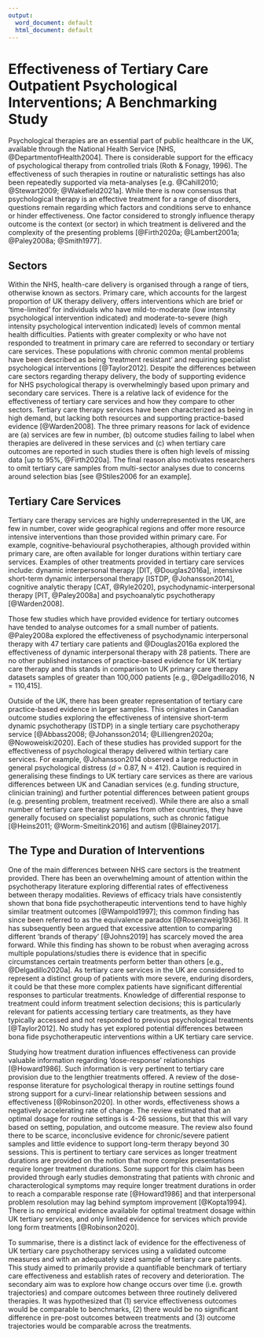 ```yaml
---
output:
  word_document: default
  html_document: default
---
```


# Effectiveness of Tertiary Care Outpatient Psychological Interventions; A Benchmarking Study  {.unlisted .unnumbered}
\addcontentsline{toc}{chapter}{Introduction}

Psychological therapies are an essential part of public healthcare in the UK, available through the National Health Service [NHS, @DepartmentofHealth2004]. There is considerable support for the efficacy of psychological therapy from controlled trials (Roth & Fonagy, 1996). The effectiveness of such therapies in routine or naturalistic settings has also been repeatedly supported via meta-analyses [e.g. @Cahill2010; @Stewart2009; @Wakefield2021a]. While there is now consensus that psychological therapy is an effective treatment for a range of disorders, questions remain regarding which factors and conditions serve to enhance or hinder effectiveness. One factor considered to strongly influence therapy outcome is the context (or sector) in which treatment is delivered and the complexity of the presenting problems  [@Firth2020a; @Lambert2001a; @Paley2008a; @Smith1977].

## Sectors

Within the NHS, health-care delivery is organised through a range of tiers, otherwise known as sectors. Primary care, which accounts for the largest proportion of UK therapy delivery, offers interventions which are brief or ‘time-limited’ for individuals who have mild-to-moderate (low intensity psychological intervention indicated) and moderate-to-severe (high intensity psychological intervention indicated) levels of common mental health difficulties. Patients with greater complexity or who have not responded to treatment in primary care are referred to secondary or tertiary care services. These populations with chronic common mental problems have been described as being ‘treatment resistant’ and requiring specialist psychological interventions [@Taylor2012].
Despite the differences between care sectors regarding therapy delivery, the body of supporting evidence for NHS psychological therapy is overwhelmingly based upon primary and secondary care services. There is a relative lack of evidence for the effectiveness of tertiary care services and how they compare to other sectors. Tertiary care therapy services have been characterized as being in high demand, but lacking both resources and supporting practice-based evidence [@Warden2008]. The three primary reasons for lack of evidence are (a) services are few in number, (b) outcome studies failing to label when therapies are delivered in these services and (c) when tertiary care outcomes are reported in such studies there is often high levels of missing data [up to 95%, @Firth2020a]. The final reason also motivates researchers to omit tertiary care samples from multi-sector analyses due to concerns around selection bias [see @Stiles2006 for an example].

## Tertiary Care Services

Tertiary care therapy services are highly underrepresented in the UK, are few in number, cover wide geographical regions and offer more resource intensive interventions than those provided within primary care. For example, cognitive-behavioural psychotherapies, although provided within primary care, are often available for longer durations within tertiary care services. Examples of other treatments provided in tertiary care services include: dynamic interpersonal therapy [DIT, @Douglas2016a], intensive short-term dynamic interpersonal therapy [ISTDP, @Johansson2014], cognitive analytic therapy [CAT, @Ryle2020], psychodynamic-interpersonal therapy [PIT, @Paley2008a] and psychoanalytic psychotherapy [@Warden2008].

Those few studies which have provided evidence for tertiary outcomes have tended to analyse outcomes for a small number of patients. @Paley2008a explored the effectiveness of psychodynamic interpersonal therapy with 47 tertiary care patients and @Douglas2016a explored the effectiveness of dynamic interpersonal therapy with 28  patients. There are no other published instances of practice-based evidence for UK tertiary care therapy and this stands in comparison to UK primary care therapy datasets samples of greater than 100,000 patients [e.g., @Delgadillo2016, N = 110,415].

Outside of the UK, there has been greater representation of tertiary care practice-based evidence in larger samples. This originates in Canadian outcome studies exploring the effectiveness of intensive short-term dynamic psychotherapy (ISTDP) in a single tertiary care psychotherapy service [@Abbass2008; @Johansson2014; @Lilliengren2020a; @Nowoweiski2020]. Each of these studies has provided support for the effectiveness of psychological therapy delivered within tertiary care services. For example, @Johansson2014 observed a large reduction in general psychological distress (*d* = 0.87, N = 412). Caution is required in generalising these findings to UK tertiary care services as there are various differences between UK and Canadian services (e.g. funding structure, clinician training) and further potential differences between patient groups (e.g. presenting problem, treatment received). 
While there are also a small number of tertiary care therapy samples from other countries, they have generally focused on specialist populations, such as chronic fatigue [@Heins2011; @Worm-Smeitink2016] and autism [@Blainey2017].

## The Type and Duration of Interventions
One of the main differences between NHS care sectors is the treatment provided. There has been an overwhelming amount of attention within the psychotherapy literature exploring differential rates of effectiveness between therapy modalities. Reviews of efficacy trials have consistently shown that bona fide psychotherapeutic interventions tend to have highly similar treatment outcomes [@Wampold1997]; this common finding has since been referred to as the equivalence paradox [@Rosenzweig1936]. It has subsequently been argued that excessive attention to comparing different ‘brands of therapy’ [@Johns2019] has scarcely moved the area forward. While this finding has shown to be robust when averaging across multiple populations/studies there is evidence that in specific circumstances certain treatments perform better than others [e.g., @Delgadillo2020a].
As tertiary care services in the UK are considered to represent a distinct group of patients with more severe, enduring disorders, it could be that these more complex patients have significant differential responses to particular treatments. Knowledge of differential response to treatment could inform treatment selection decisions; this is particularly relevant for patients accessing tertiary care treatments, as they have typically accessed and not responded to previous psychological treatments [@Taylor2012]. No study has yet explored potential differences between bona fide psychotherapeutic interventions within a UK tertiary care service.

Studying how treatment duration influences effectiveness can provide valuable information regarding 'dose-response' relationships [@Howard1986]. Such information is very pertinent to tertiary care provision due to the lengthier treatments offered. A review of the dose-response literature for psychological therapy in routine settings found strong support for a curvi-linear relationship between sessions and effectiveness [@Robinson2020]. In other words, effectiveness shows a negatively accelerating rate of change. The review estimated that an optimal dosage for routine settings is 4-26 sessions, but that this will vary based on setting, population, and outcome measure.
The review also found there to be scarce, inconclusive evidence for chronic/severe patient samples and little evidence to support long-term therapy beyond 30 sessions. This is pertinent to tertiary care services as longer treatment durations are provided on the notion that more complex presentations require longer treatment durations. Some support for this claim has been provided through early studies demonstrating that patients with chronic and characterological symptoms may require longer treatment durations in order to reach a comparable response rate [@Howard1986] and that interpersonal problem resolution may lag behind symptom improvement [@Kopta1994]. There is no empirical evidence available for optimal treatment dosage within UK tertiary services, and only limited evidence for services which provide long form treatments [@Robinson2020].

To summarise, there is a distinct lack of evidence for the effectiveness of UK tertiary care psychotherapy services using a validated outcome measures and with an adequately sized sample of tertiary care patients. This study aimed to primarily provide a quantifiable benchmark of tertiary care effectiveness and establish rates of recovery and deterioration. The secondary aim was to explore how change occurs over time (i.e. growth trajectories) and compare outcomes between three routinely delivered therapies. It was hypothesized that (1) service effectiveness outcomes would be comparable to benchmarks, (2) there would be no significant difference in pre-post outcomes between treatments and (3) outcome trajectories would be comparable across the treatments.

